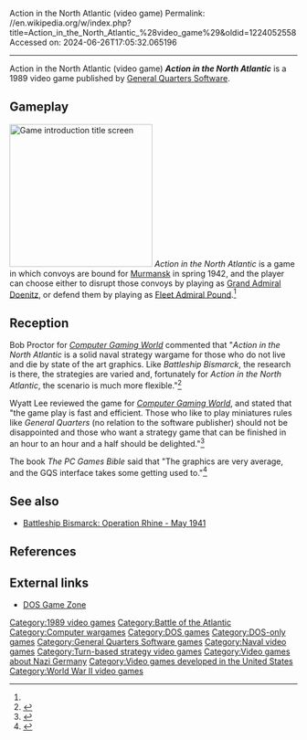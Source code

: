 Action in the North Atlantic (video game)
Permalink: //en.wikipedia.org/w/index.php?title=Action_in_the_North_Atlantic_%28video_game%29&oldid=1224052558
Accessed on: 2024-06-26T17:05:32.065196



------
Action in the North Atlantic (video game)
{{Short description|1989 video game}}
{{Infobox video game
| collapsible = 
| state = 
| italic title = 
| title = Action in the North Atlantic
| image = 
| alt = 
| caption = 
| developer = [[General Quarters Software]]
| publisher = General Quarters Software
| series = 
| engine = 
| platforms = 
| released = 1989<ref>{{cite book |last=Dunnigan |first=James F. |author-link=Jim Dunnigan |date=1992 |title=The Complete Wargames Handbook: How to Play, Design, and Find Them |url=https://books.google.com/books?id=VxjcAAAAMAAJ&q=%22Action+in+the+North+Atlantic%22 |location=New York |publisher=[[William Morrow and Company]] |via=[[Google Books]] |page=303 |isbn=0-688-10368-5 |accessdate=2024-03-05 }}</ref>
| genre = 
| modes = 
}}'''''Action in the North Atlantic''''' is a 1989 video game published by [[General Quarters Software]].

==Gameplay==
[[Image:Action in The North Atlantic.jpg|thumb|250px|Game introduction title screen]]
''Action in the North Atlantic'' is a game in which convoys are bound for [[Murmansk]] in spring 1942, and the player can choose either to disrupt those convoys by playing as [[Karl Dönitz|Grand Admiral Doenitz]], or defend them by playing as [[Dudley Pound|Fleet Admiral Pound]].<ref name="CGW74"/>

==Reception==
Bob Proctor for ''[[Computer Gaming World]]'' commented that "''Action in the North Atlantic'' is a solid naval strategy wargame for those who do not live and die by state of the art graphics. Like ''Battleship Bismarck'', the research is there, the strategies are varied and, fortunately for ''Action in the North Atlantic'', the scenario is much more flexible."<ref>{{cite magazine |last=Proctor |first=Bob |date=April 1990 |title=Conflict in the Cosmos |url=https://archive.org/details/Computer_Gaming_World_Issue_70/page/n62/ |magazine=[[Computer Gaming World]] |via=[[Internet Archive]] |number=70 |page=63 |accessdate=2024-03-05 }}</ref> 

Wyatt Lee reviewed the game for ''[[Computer Gaming World]]'', and stated that "the game play is fast and efficient. Those who like to play miniatures rules like ''General Quarters'' (no relation to the software publisher) should not be disappointed and those who want a strategy game that can be finished in an hour to an hour and a half should be delighted."<ref name="CGW74">{{cite magazine |last=Lee |first=Wyatt |title=Cruisers, Convoys and the Cost of Command: Two World War II Naval Games |magazine=Computer Gaming World |date=September 1990 |volume=1 |issue=74 |pages=38, 46, 62}}</ref>

The book ''The PC Games Bible'' said that "The graphics are very average, and the GQS interface takes some getting used to."<ref>{{cite book |last1=Matthews |first1=Robin |last2=Rigby |first2=Paul |date=1992 |title=The PC Games Bible |url=https://archive.org/details/pcgamesbible0000matt/page/242/ |location=Wilmslow, Cheshire |publisher=Sigma Press |via=[[Internet Archive]] |page=242 |isbn=1-85058-332-3 |accessdate=2024-03-05 }}</ref>

==See also==
*[[Battleship Bismarck: Operation Rhine - May 1941]]

==References==
{{reflist}}

==External links==
*[https://dosgamezone.com/game/action-in-the-north-atlantic-213.html DOS Game Zone]

[[Category:1989 video games]]
[[Category:Battle of the Atlantic]]
[[Category:Computer wargames]]
[[Category:DOS games]]
[[Category:DOS-only games]]
[[Category:General Quarters Software games]]
[[Category:Naval video games]]
[[Category:Turn-based strategy video games]]
[[Category:Video games about Nazi Germany]]
[[Category:Video games developed in the United States]]
[[Category:World War II video games]]